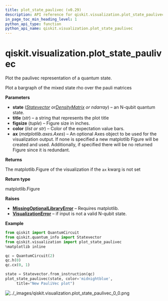 ```yaml
---
title: plot_state_paulivec (v0.29)
description: API reference for qiskit.visualization.plot_state_paulivec in qiskit v0.29
in_page_toc_min_heading_level: 1
python_api_type: function
python_api_name: qiskit.visualization.plot_state_paulivec
---
```


<span id="qiskit-visualization-plot-state-paulivec" />

# qiskit.visualization.plot\_state\_paulivec

<Function id="qiskit.visualization.plot_state_paulivec" isDedicatedPage={true} github="https://github.com/qiskit/qiskit/tree/stable/0.18/qiskit/visualization/state_visualization.py" signature="plot_state_paulivec(state, title='', figsize=None, color=None, ax=None, *, rho=None)">
  Plot the paulivec representation of a quantum state.

  Plot a bargraph of the mixed state rho over the pauli matrices

  **Parameters**

  *   **state** ([*Statevector*](qiskit.quantum_info.Statevector "qiskit.quantum_info.Statevector")  *or*[*DensityMatrix*](qiskit.quantum_info.DensityMatrix "qiskit.quantum_info.DensityMatrix") *or ndarray*) – an N-qubit quantum state.
  *   **title** (*str*) – a string that represents the plot title
  *   **figsize** (*tuple*) – Figure size in inches.
  *   **color** (*list or str*) – Color of the expectation value bars.
  *   **ax** (*matplotlib.axes.Axes*) – An optional Axes object to be used for the visualization output. If none is specified a new matplotlib Figure will be created and used. Additionally, if specified there will be no returned Figure since it is redundant.

  **Returns**

  The matplotlib.Figure of the visualization if the `ax` kwarg is not set

  **Return type**

  matplotlib.Figure

  **Raises**

  *   [**MissingOptionalLibraryError**](qiskit.aqua.MissingOptionalLibraryError "qiskit.aqua.MissingOptionalLibraryError") – Requires matplotlib.
  *   [**VisualizationError**](qiskit.visualization.VisualizationError "qiskit.visualization.VisualizationError") – if input is not a valid N-qubit state.

  **Example**

  ```python
  from qiskit import QuantumCircuit
  from qiskit.quantum_info import Statevector
  from qiskit.visualization import plot_state_paulivec
  %matplotlib inline

  qc = QuantumCircuit(2)
  qc.h(0)
  qc.cx(0, 1)

  state = Statevector.from_instruction(qc)
  plot_state_paulivec(state, color='midnightblue',
       title="New PauliVec plot")
  ```

  ![../\_images/qiskit.visualization.plot\_state\_paulivec\_0\_0.png](/docs/images/api/qiskit/0.29/qiskit.visualization.plot_state_paulivec_0_0.avif)
</Function>

